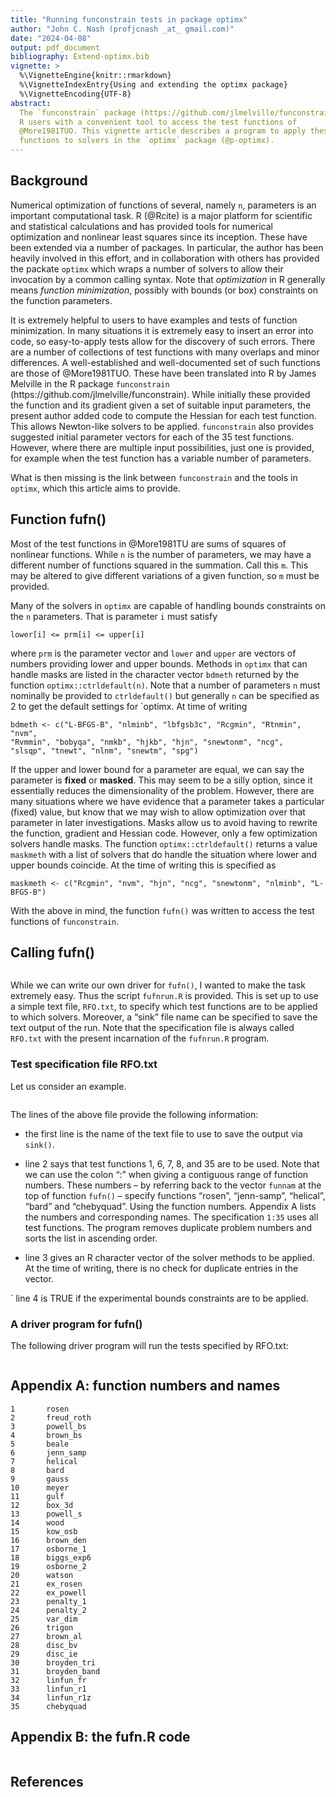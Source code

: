 ```yaml
---
title: "Running funconstrain tests in package optimx"
author: "John C. Nash (profjcnash _at_ gmail.com)"
date: "2024-04-08"
output: pdf_document
bibliography: Extend-optimx.bib
vignette: >
  %\VignetteEngine{knitr::rmarkdown}
  %\VignetteIndexEntry{Using and extending the optimx package}
  %\VignetteEncoding{UTF-8}
abstract:
  The `funconstrain` package (https://github.com/jlmelville/funconstrain) provides
  R users with a convenient tool to access the test functions of 
  @More1981TUO. This vignette article describes a program to apply these test
  functions to solvers in the `optimx` package (@p-optimx).
---
```


## Background

Numerical optimization of functions of several, namely `n`, parameters is an important computational
task. R (@Rcite) is a major platform for scientific and statistical calculations and
has provided tools for numerical optimization and nonlinear least squares since its
inception. These have been extended via a number of packages. In particular, the author
has been heavily involved in this effort, and in collaboration with others has 
provided the packate `optimx` which wraps a number of solvers to allow their 
invocation by a common calling syntax. Note that *optimization* in R generally 
means *function minimization*, possibly with bounds (or box) constraints on the
function parameters.

It is extremely helpful to users to have examples and tests of function minimization.
In many situations it is extremely easy to insert an error into code, so easy-to-apply
tests allow for the discovery of such errors. There are a number of collections of
test functions with many overlaps and minor differences. A well-established and
well-documented set of such functions are those of  @More1981TUO. These have been
translated into R by James Melville in the R package
`funconstrain` (https://github.com/jlmelville/funconstrain). While initially
these provided the function and its gradient given a set of suitable input 
parameters, the present author added code to compute the Hessian for each test
function. This allows Newton-like solvers to be applied. `funconstrain` also 
provides suggested initial parameter vectors for each of the 35 test functions.
However, where there are multiple input possibilities, just one is provided, for
example when the test function has a variable number of parameters.

What is then missing is the link between `funconstrain` and the tools in `optimx`,
which this article aims to provide.

## Function fufn()

Most of the test functions in @More1981TU are sums of squares of nonlinear functions.
While `n` is the number of parameters, we may have a different number of functions
squared in the summation. Call this `m`. This may be altered to give different
variations of a given function, so `m` must be provided. 

Many of the solvers in `optimx` are capable of handling bounds constraints on 
the `n` parameters. That is parameter `i` must satisfy

`            lower[i] <= prm[i] <= upper[i] `

where `prm` is the parameter vector and `lower` and `upper` are vectors of 
numbers providing lower and upper bounds. Methods in `optimx` that can handle
masks are listed in the character vector `bdmeth` returned by the 
function `optimx::ctrldefault(n)`. Note that a number of parameters `n` must
nominally be provided to `ctrldefault()` but generally `n` can be specified
as 2 to get the default settings for `optimx. At time of writing

`      bdmeth <- c("L-BFGS-B", "nlminb", "lbfgsb3c", "Rcgmin", "Rtnmin", "nvm",` \
`                "Rvmmin", "bobyqa", "nmkb", "hjkb", "hjn", "snewtonm", "ncg",` \
`                "slsqp", "tnewt", "nlnm", "snewtm", "spg")`


If the upper and lower bound for a
parameter are equal, we can say the parameter is **fixed** or **masked**. This
may seem to be a silly option, since it essentially reduces the dimensionality
of the problem. However, there are many situations where we have evidence that
a parameter takes a particular (fixed) value, but know that we may wish to allow
optimization over that parameter in later investigations. Masks allow us to 
avoid having to rewrite the function, gradient and Hessian code. However, only
a few optimization solvers handle masks. The function `optimx::ctrldefault()`
returns a value `maskmeth` with a list of solvers that do handle the situation
where lower and upper bounds coincide. At the time of writing this is specified 
as

`maskmeth <- c("Rcgmin", "nvm", "hjn", "ncg", "snewtonm", "nlminb", "L-BFGS-B") `

With the above in mind, the function `fufn()` was written to access the test 
functions of `funconstrain`.

## Calling fufn()

```r
```

While we can write our own driver for `fufn()`, I wanted to make the task extremely
easy. Thus the script `fufnrun.R` is provided. This is set up to use a simple 
text file, `RFO.txt`, to specify which test functions are to be applied 
to which solvers. Moreover, a "sink" file name can be specified to save 
the text output of the run. Note that the specification file is always called
`RFO.txt` with the present incarnation of the `fufnrun.R` program.

### Test specification file RFO.txt

Let us consider an example.

```text
```

The lines of the above file provide the following information:

- the first line is the name of the text file to use to save the output via 
  `sink()`.

- line 2 says that test functions 1, 6, 7, 8, and 35 are to be used. Note that we
can use the colon ":" when giving a contiguous range of function numbers. These
numbers -- by referring back to the vector `funnam` at the top of function `fufn()` --
specify functions "rosen", "jenn-samp", "helical", "bard" and "chebyquad". Using
the function numbers. Appendix A lists the numbers and corresponding names. The
specification `1:35` uses all test functions. The program removes duplicate
problem numbers and sorts the list in ascending order.

- line 3 gives an R character vector of the solver methods to be applied.
  At the time of writing, there is no check for duplicate entries in the
  vector.
  
` line 4 is TRUE if the experimental bounds constraints are to be applied.

### A driver program for fufn()

The following driver program will run the tests specified by RFO.txt:

```r
```



## Appendix A: function numbers and names

```
1       rosen 
2       freud_roth 
3       powell_bs 
4       brown_bs 
5       beale 
6       jenn_samp 
7       helical 
8       bard 
9       gauss 
10      meyer 
11      gulf 
12      box_3d 
13      powell_s 
14      wood 
15      kow_osb 
16      brown_den 
17      osborne_1 
18      biggs_exp6 
19      osborne_2 
20      watson 
21      ex_rosen 
22      ex_powell 
23      penalty_1 
24      penalty_2 
25      var_dim 
26      trigon 
27      brown_al 
28      disc_bv 
29      disc_ie 
30      broyden_tri 
31      broyden_band 
32      linfun_fr 
33      linfun_r1 
34      linfun_r1z 
35      chebyquad 
```

## Appendix B: the fufn.R code

```r
```



## References